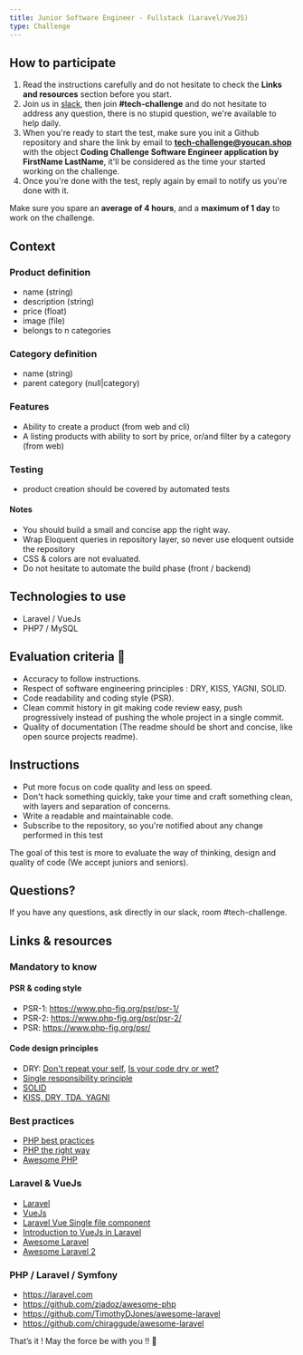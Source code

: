 ```yaml
---
title: Junior Software Engineer - Fullstack (Laravel/VueJS)
type: Challenge
---
```


## How to participate

1. Read the instructions carefully and do not hesitate to check the **Links and resources** section before you start.
2. Join us in [slack](https://join.slack.com/t/next-media-team/shared_invite/enQtMzM0MjIzNjkyNDUxLTI5ZjhhNTkxZTZiYzdkODIyMDkyZWIyNjFlZTE5MmQzMjNkNzZkOTdmMjcyY2Q1NTZlN2E2NTBkYjk1MGU3Mjk), then join **#tech-challenge** and do not hesitate to address any question, there is no stupid question, we're available to help daily. 
3. When you're ready to start the test, make sure you init a Github repository and share the link by email to **tech-challenge@youcan.shop** with the object **Coding Challenge Software Engineer application by FirstName LastName**, it'll be considered as the time your started working on the challenge.
4. Once you're done with the test, reply again by email to notify us you're done with it. 

Make sure you spare an **average of 4 hours**, and a **maximum of 1 day** to work on the challenge.

## Context

### Product definition
- name (string) 
- description (string)
- price (float)
- image (file)
- belongs to n categories

### Category definition
- name (string)
- parent category (null|category)

### Features
- Ability to create a product (from web and cli)
- A listing products with ability to sort by price, or/and filter by a category (from web) 

### Testing
- product creation should be covered by automated tests

#### Notes
- You should build a small and concise app the right way.
- Wrap Eloquent queries in repository layer, so never use eloquent outside the repository     
- CSS & colors are not evaluated.
- Do not hesitate to automate the build phase (front / backend)
 
## Technologies to use
 
- Laravel / VueJs
- PHP7 / MySQL       

## Evaluation criteria 🚨
- Accuracy to follow instructions.
- Respect of software engineering principles : DRY, KISS, YAGNI, SOLID.
- Code readability and coding style (PSR).
- Clean commit history in git making code review easy, push progressively instead of pushing the whole project in a single commit.
- Quality of documentation (The readme should be short and concise, like open source projects readme).


## Instructions
- Put more focus on code quality and less on speed. 
- Don't hack something quickly, take your time and craft something clean, with layers and separation of concerns.
- Write a readable and maintainable code.
- Subscribe to the repository, so you're notified about any change performed in this test

The goal of this test is more to evaluate the way of thinking, design and quality of code (We accept juniors and seniors). 

## Questions?

If you have any questions, ask directly in our slack, room #tech-challenge.  

## Links & resources

### Mandatory to know

#### PSR & coding style
- PSR-1: https://www.php-fig.org/psr/psr-1/
- PSR-2: https://www.php-fig.org/psr/psr-2/
- PSR: https://www.php-fig.org/psr/

#### Code design principles
- DRY: [Don't repeat your self](https://deviq.com/don-t-repeat-yourself/), [Is your code dry or wet?](https://www.softwareyoga.com/is-your-code-dry-or-wet/)
- [Single responsibility principle](https://deviq.com/single-responsibility-principle/)
- [SOLID](https://deviq.com/solid/)   
- [KISS, DRY, TDA, YAGNI](https://medium.com/@derodu/design-patterns-kiss-dry-tda-yagni-soc-828c112b89ee)

### Best practices

- [PHP best practices](https://phpbestpractices.org/)
- [PHP the right way](https://phptherightway.com/)
- [Awesome PHP](https://github.com/ziadoz/awesome-php)

### Laravel & VueJs

- [Laravel](https://laravel.com)
- [VueJs](https://vuejs.org/v2/guide/)
- [Laravel Vue Single file component](https://medium.com/plint-sites/javascript-in-laravel-vue-single-file-components-69be12033d98)
- [Introduction to VueJs in Laravel](https://medium.com/justlaravel/introduction-to-vue-js-in-laravel-e8757174e58e)
- [Awesome Laravel](https://github.com/TimothyDJones/awesome-laravel)
- [Awesome Laravel 2](https://github.com/chiraggude/awesome-laravel)


### PHP / Laravel / Symfony
- https://laravel.com
- https://github.com/ziadoz/awesome-php
- https://github.com/TimothyDJones/awesome-laravel
- https://github.com/chiraggude/awesome-laravel


That’s it ! May the force be with you !! 🖖 
